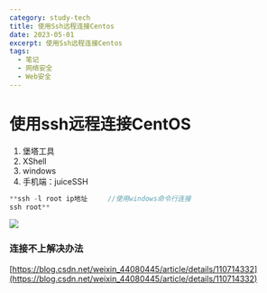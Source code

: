 ```yaml
---
category: study-tech
title: 使用Ssh远程连接Centos
date: 2023-05-01
excerpt: 使用Ssh远程连接Centos
tags:
  - 笔记
  - 网络安全
  - Web安全
---
```

# 使用ssh远程连接CentOS

1. 堡塔工具
2. XShell
3. windows
4. 手机端：juiceSSH

```cpp
**ssh -l root ip地址     //使用windows命令行连接
ssh root**
```

![](https://raw.githubusercontent.com/yy0691/img-bed/main/Net_Safe_Notion/Untitled%20106.png)

### 连接不上解决办法

[https://blog.csdn.net/weixin_44080445/article/details/110714332](https://blog.csdn.net/weixin_44080445/article/details/110714332)